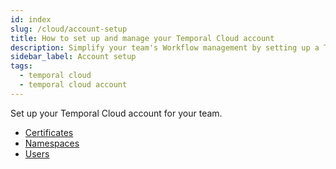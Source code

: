 ```yaml
---
id: index
slug: /cloud/account-setup
title: How to set up and manage your Temporal Cloud account
description: Simplify your team's Workflow management by setting up a Temporal Cloud account. Manage Certificates, Namespaces, and Users efficiently for seamless operations.
sidebar_label: Account setup
tags:
  - temporal cloud
  - temporal cloud account
---
```


Set up your Temporal Cloud account for your team.

- [Certificates](/cloud/certificates)
- [Namespaces](/cloud/namespaces)
- [Users](/cloud/users)
